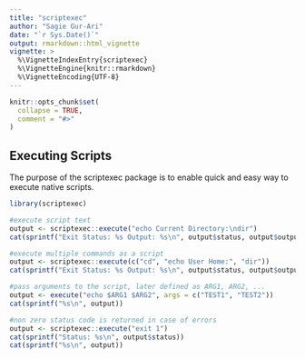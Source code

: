 ```yaml
---
title: "scriptexec"
author: "Sagie Gur-Ari"
date: "`r Sys.Date()`"
output: rmarkdown::html_vignette
vignette: >
  %\VignetteIndexEntry{scriptexec}
  %\VignetteEngine{knitr::rmarkdown}
  %\VignetteEncoding{UTF-8}
---
```


```r
knitr::opts_chunk$set(
  collapse = TRUE,
  comment = "#>"
)
```

## Executing Scripts

The purpose of the scriptexec package is to enable quick and easy way to execute native scripts.

```r
library(scriptexec)

#execute script text
output <- scriptexec::execute("echo Current Directory:\ndir")
cat(sprintf("Exit Status: %s Output: %s\n", output$status, output$output))

#execute multiple commands as a script
output <- scriptexec::execute(c("cd", "echo User Home:", "dir"))
cat(sprintf("Exit Status: %s Output: %s\n", output$status, output$output))

#pass arguments to the script, later defined as ARG1, ARG2, ...
output <- execute("echo $ARG1 $ARG2", args = c("TEST1", "TEST2"))
cat(sprintf("%s\n", output))

#non zero status code is returned in case of errors
output <- scriptexec::execute("exit 1")
cat(sprintf("Status: %s\n", output$status))
cat(sprintf("%s\n", output))
```
